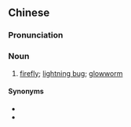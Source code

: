 {{also|火萤}}
==Chinese==
{{zh-forms|s=火萤}}

===Pronunciation===
{{zh-pron
|mn=qz:hér-iâⁿ
|cat=n
}}

===Noun===
{{zh-noun}}

# {{lb|zh|Min Nan}} [[firefly]]; [[lightning bug]]; [[glowworm]]

====Synonyms====
* {{zh-l|火金蛄}}
* {{zh-l|火焰蛄}}